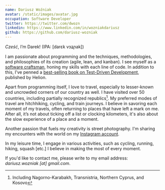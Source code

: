 ```yaml
---
name: Dariusz Woźniak
avatar: /static/images/avatar.jpg
occupation: Software Developer
twitter: https://twitter.com/dwozn
linkedin: https://www.linkedin.com/in/wozniakdariusz
github: https://github.com/dariusz-wozniak
---
```


*Cześć*, I’m Darek! (IPA: [darɛk vɔʑɲak])

I am passionate about programming and the techniques, methodologies, and philosophies of its creation (agile, lean, and kanban). I see myself as a [software craftsman](https://en.wikipedia.org/wiki/Software_craftsmanship), honing my skills with each line of code. In addition to this, I’ve penned a [best-selling book on Test-Driven Development](https://helion.pl/ksiazki/tdd-techniki-programowania-sterowanego-testami-dariusz-wozniak,tddppr.htm), published by Helion.

Apart from programming itself, I love to travel, especially to lesser-known and uncrowded corners of our country as well. I have visited over 50 countries, including partially recognized republics[^1]. My preferred modes of travel are hitchhiking, cycling, and train journeys. I believe in savoring each moment of my travels, often returning to places that have left a mark on me. After all, it’s not about ticking off a list or clocking kilometers, it's also about the slow experience of a place and a moment.

Another passion that fuels my creativity is street photography. I'm sharing my encounters with the world on my [Instagram account](https://www.instagram.com/darek_wozn).

In my leisure time, I engage in various activities, such as cycling, running, hiking, squash [etc.] I believe in making the most of every moment.

If you'd like to contact me, please write to my email address: *dariusz.wozniak [at] gmail.com*.

[^1]: Including Nagorno-Karabakh, Transnistria, Northern Cyprus, and Kosovo
